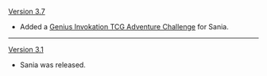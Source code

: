 {{Change History/Header}}
[[Version 3.7]]
* Added a [[Genius Invokation TCG/Stage/Sania/Wealth and Other Extreme Tactics|Genius Invokation TCG Adventure Challenge]] for Sania.
----
[[Version 3.1]]
* Sania was released.